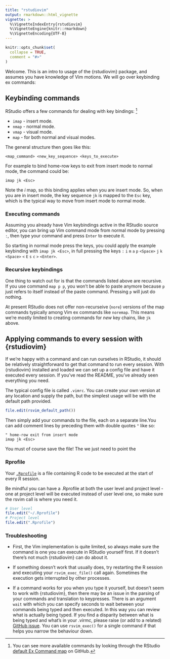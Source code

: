 ```yaml
---
title: "rstudiovim"
output: rmarkdown::html_vignette
vignette: >
  %\VignetteIndexEntry{rstudiovim}
  %\VignetteEngine{knitr::rmarkdown}
  %\VignetteEncoding{UTF-8}
---
```


```r
knitr::opts_chunk$set(
  collapse = TRUE,
  comment = "#>"
)
```

Welcome. This is an intro to usage of the {rstudiovim} package, and assumes you
have knowledge of Vim motions. We will go over keybinding ex commands:

## Keybinding commands

RStudio offers a few commands for dealing with key bindings:
^[You can see more available commands by looking through the RStudio 
[default Ex Command map](https://github.com/rstudio/rstudio/blob/4f7063b13bb0bae8377639a36d3ff4b7626de6e3/src/gwt/src/org/rstudio/studio/client/workbench/views/source/editors/text/ace/keybinding-vim-uncompressed.js#L991C7-L991C26) on GitHub.]

- `imap` - insert mode.
- `nmap` - normal mode.
- `vmap` - visual mode.
- `map`  - for both normal and visual modes. 

The general structure then goes like this:

`<map_command> <new_key_sequence> <keys_to_execute>`

For example to bind home-row keys to exit from insert mode to normal mode, the 
command could be:

`imap jk <Esc>` 

Note the _i_ map, so this binding applies when you are insert mode. 
So, when you are in insert mode, the key sequence `jk` is mapped to the 
`Esc` key, which is the typical way to move from insert mode to normal mode.

### Executing commands

Assuming you already have Vim keybindings active in the RStudio source editor,
you can bring up Vim command mode from normal mode by pressing `:`, then type
your command and press `Enter` to execute it.

So starting in normal mode press the keys, you could apply the example
keybinding with `imap jk <Esc>`, in full pressing the keys `:` `i` `m` `a` `p`
`<Space>` `j` `k` `<Space>` `<` `E` `s` `c` `>` `<Enter>`.


### Recursive keybindings

One thing to watch out for is that the commands listed above are recursive. If
you use command `map p p`, you won't be able to paste anymore because `p` just
refers to itself instead of the paste command. Pressing `p` will just do
nothing.

At present RStudio does not offer non-recurseive (`nore`) versions of the map
commands typically among Vim ex commands like `noremap`. This means we're mostly
limited to creating commands for _new_ key chains, like `jk` above.

## Applying commands to every session with {rstudiovim}

If we're happy with a command and can run ourselves in RStudio, it should be
relatively straightforward to get that command to run every session. With
{rstudiovim} installed and loaded we can set up a config file and have it
executed every session. If you've read the README, you've already seen
everything you need.

The typical config file is called `.vimrc`. You can create your own version at 
any location and supply the path, but the simplest usage will be with the default
path provided.

```r
file.edit(rsvim_default_path())
```

Then simply add your commands to the file, each on a separate line.You can add
comment lines by preceding them with double quotes `"` like so:

```vim
" home-row exit from insert mode
imap jk <Esc>

```

You must of course save the file! The we just need to point the 

### Rprofile

Your 
[`.Rprofile`](https://www.rdocumentation.org/packages/base/versions/3.6.2/topics/Startup)
is a file containing R code to be executed at the start of every R session.

Be mindful you can have a .Rprofile at both the user level and project level - 
one at project level will be executed instead of user level one, so make sure 
the rsvim call is where you need it.

```r
# User level
file.edit("~/.Rprofile")
# Project level
file.edit(".Rprofile")
```

### Troubleshooting

- First, the Vim implementation is quite limited, so always make sure the command
is one you can execute in RStudio yourself first. If it doesn't there's not much
{rstudiovim} can do about it.

- If something doesn't work that usually does, try restarting the R session and
executing your `rsvim_exec_file()` call again. Sometimes the execution gets 
interrupted by other processes.

- If a command works for you when you type it yourself, but doesn't seem to work with
{rstudiovim}, then there may be an issue in the parsing of your commands and 
translation to keypresses. There is an argument `wait` with which you can specify
seconds to wait between your commands being typed and then executed. In this way
you can review what is actually being typed. If you find a disparity between what
is being typed and what's in your .virmc, please raise (or add to a related) 
[GitHub issue](https://github.com/davidfoord1/rstudiovim/issues). You can use
`rsvim_exec()` for a single command if that helps you narrow the behaviour down.
